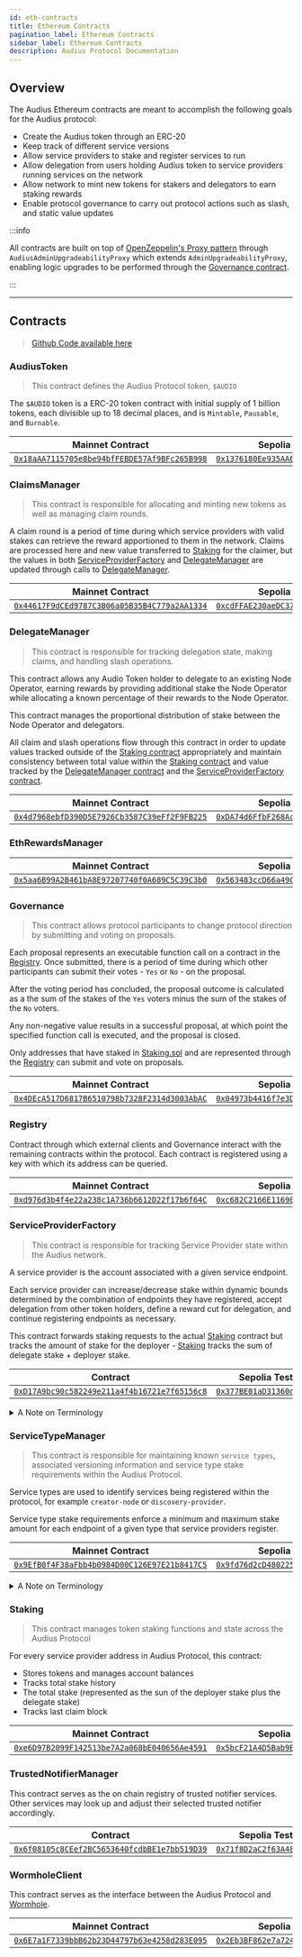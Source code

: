 ```yaml
---
id: eth-contracts
title: Ethereum Contracts
pagination_label: Ethereum Contracts
sidebar_label: Ethereum Contracts
description: Audius Protocol Documentation
---
```



## Overview

The Audius Ethereum contracts are meant to accomplish the following goals for the Audius protocol:

- Create the Audius token through an ERC-20
- Keep track of different service versions
- Allow service providers to stake and register services to run
- Allow delegation from users holding Audius token to service providers running services on the
  network
- Allow network to mint new tokens for stakers and delegators to earn staking rewards
- Enable protocol governance to carry out protocol actions such as slash, and static value updates

:::info

All contracts are built on top of
[OpenZeppelin's Proxy pattern](https://docs.openzeppelin.com/upgrades-plugins/1.x/proxies) through
`AudiusAdminUpgradeabilityProxy` which extends `AdminUpgradeabilityProxy`, enabling logic upgrades
to be performed through the [Governance contract](#governance).

:::

---

## Contracts

> [Github Code available here](https://github.com/AudiusProject/apps/tree/main/eth-contracts/contracts)

### AudiusToken

> This contract defines the Audius Protocol token, `$AUDIO`

The `$AUDIO` token is a ERC-20 token contract with initial supply of 1 billion tokens, each
divisible up to 18 decimal places, and is `Mintable`, `Pausable`, and `Burnable`.

| Mainnet Contract                                            | Sepolia Testnet Contract                                         |
| ----------------------------------------------------------- | ---------------------------------------------------------------- |
| [`0x18aAA7115705e8be94bfFEBDE57Af9BFc265B998`][AudiusToken] | [`0x1376180Ee935AA64A27780F4BE97726Df7B0e2B2`][AudiusToken_test] |

[AudiusToken]: https://etherscan.io/address/0x18aAA7115705e8be94bfFEBDE57Af9BFc265B998#code
[AudiusToken_test]: https://sepolia.etherscan.io/address/0x1376180Ee935AA64A27780F4BE97726Df7B0e2B2

### ClaimsManager

> This contract is responsible for allocating and minting new tokens as well as managing claim
> rounds.

A claim round is a period of time during which service providers with valid stakes can retrieve the
reward apportioned to them in the network. Claims are processed here and new value transferred to
[Staking](#staking) for the claimer, but the values in both
[ServiceProviderFactory](#serviceproviderfactory) and [DelegateManager](#delegatemanager) are
updated through calls to [DelegateManager](#delegatemanager).

| Mainnet Contract                                              | Sepolia Testnet Contract                                           |
| ------------------------------------------------------------- | ------------------------------------------------------------------ |
| [`0x44617F9dCEd9787C3B06a05B35B4C779a2AA1334`][ClaimsManager] | [`0xcdFFAE230aeDC376478b16f369489A3b450fc2c8`][ClaimsManager_test] |

[ClaimsManager]: https://etherscan.io/address/0x44617F9dCEd9787C3B06a05B35B4C779a2AA1334#code
[ClaimsManager_test]:
  https://sepolia.etherscan.io/address/0xcdFFAE230aeDC376478b16f369489A3b450fc2c8

### DelegateManager

> This contract is responsible for tracking delegation state, making claims, and handling slash
> operations.

This contract allows any Audio Token holder to delegate to an existing Node Operator, earning
rewards by providing additional stake the Node Operator while allocating a known percentage of their
rewards to the Node Operator.

This contract manages the proportional distribution of stake between the Node Operator and
delegators.

All claim and slash operations flow through this contract in order to update values tracked outside
of the [Staking contract](#staking) appropriately and maintain consistency between total value
within the [Staking contract](#staking) and value tracked by the
[DelegateManager contract](#delegatemanager) and the
[ServiceProviderFactory contract](#serviceproviderfactory).

| Mainnet Contract                                                | Sepolia Testnet Contract                                             |
| --------------------------------------------------------------- | -------------------------------------------------------------------- |
| [`0x4d7968ebfD390D5E7926Cb3587C39eFf2F9FB225`][DelegateManager] | [`0xDA74d6FfbF268Ac441404f5a61f01103451E8697`][DelegateManager_test] |

[DelegateManager]: https://etherscan.io/address/0x4d7968ebfD390D5E7926Cb3587C39eFf2F9FB225#code
[DelegateManager_test]:
  https://sepolia.etherscan.io/address/0xDA74d6FfbF268Ac441404f5a61f01103451E8697

### EthRewardsManager

| Mainnet Contract                                                  | Sepolia Testnet Contract                                               |
| ----------------------------------------------------------------- | ---------------------------------------------------------------------- |
| [`0x5aa6B99A2B461bA8E97207740f0A689C5C39C3b0`][EthRewardsManager] | [`0x563483ccD66a49Ca730275F8cf37Dd3E6Da864f1`][EthRewardsManager_test] |

[EthRewardsManager]: https://etherscan.io/address/0x5aa6B99A2B461bA8E97207740f0A689C5C39C3b0#code
[EthRewardsManager_test]:
  https://sepolia.etherscan.io/address/0x563483ccD66a49Ca730275F8cf37Dd3E6Da864f1

### Governance

> This contract allows protocol participants to change protocol direction by submitting and voting
> on proposals.

Each proposal represents an executable function call on a contract in the [Registry](#registry).
Once submitted, there is a period of time during which other participants can submit their votes -
`Yes` or `No` - on the proposal.

After the voting period has concluded, the proposal outcome is calculated as a the sum of the stakes
of the `Yes` voters minus the sum of the stakes of the `No` voters.

Any non-negative value results in a successful proposal, at which point the specified function call
is executed, and the proposal is closed.

Only addresses that have staked in [Staking.sol](#staking) and are represented through the
[Registry](#registry) can submit and vote on proposals.

| Mainnet Contract                                           | Sepolia Testnet Contract                                        |
| ---------------------------------------------------------- | --------------------------------------------------------------- |
| [`0x4DEcA517D6817B6510798b7328F2314d3003AbAC`][Governance] | [`0x04973b4416f7e3D62374Ef8b5ABD4a98e4dD401C`][Governance_test] |

[Governance]: https://etherscan.io/address/0x4DEcA517D6817B6510798b7328F2314d3003AbAC#code
[Governance_test]: https://sepolia.etherscan.io/address/0x04973b4416f7e3D62374Ef8b5ABD4a98e4dD401C

### Registry

Contract through which external clients and Governance interact with the remaining contracts within
the protocol. Each contract is registered using a key with which its address can be queried.

| Mainnet Contract                                         | Sepolia Testnet Contract                                      |
| -------------------------------------------------------- | ------------------------------------------------------------- |
| [`0xd976d3b4f4e22a238c1A736b6612D22f17b6f64C`][Registry] | [`0xc682C2166E11690B64338e11633Cb8Bb60B0D9c0`][Registry_test] |

[Registry]: https://etherscan.io/address/0xd976d3b4f4e22a238c1A736b6612D22f17b6f64C#code
[Registry_test]: https://sepolia.etherscan.io/address/0xc682C2166E11690B64338e11633Cb8Bb60B0D9c0

### ServiceProviderFactory

> This contract is responsible for tracking Service Provider state within the Audius network.

A service provider is the account associated with a given service endpoint.

Each service provider can increase/decrease stake within dynamic bounds determined by the
combination of endpoints they have registered, accept delegation from other token holders, define a
reward cut for delegation, and continue registering endpoints as necessary.

This contract forwards staking requests to the actual [Staking](#staking) contract but tracks the
amount of stake for the deployer - [Staking](#staking) tracks the sum of delegate stake + deployer
stake.

| Contract                                                               | Sepolia Testnet Contract Mainnet                                            |
| ---------------------------------------------------------------------- | --------------------------------------------------------------------------- |
| [`0xD17A9bc90c582249e211a4f4b16721e7f65156c8`][ServiceProviderFactory] | [`0x377BE01aD31360d0DFB16035A4515954395A8185`][ServiceProviderFactory_test] |

[ServiceProviderFactory]:
  https://etherscan.io/address/0xD17A9bc90c582249e211a4f4b16721e7f65156c8#code
[ServiceProviderFactory_test]:
  https://sepolia.etherscan.io/address/0x377BE01aD31360d0DFB16035A4515954395A8185

<details>
<summary>A Note on Terminology</summary>

Through out the Smart Contracts that define the Audius protocol, the term "service provider" is used
along with the "service endpoint(s)" that they operate.

More current terminology is "Node Operator" and "Audius Node" respectively.

- **Old**: `Service Providers` operate `service endpoints`
- **New**: `Node Operators` operate `Audius Nodes`

</details>

### ServiceTypeManager

> This contract is responsible for maintaining known `service types`, associated versioning
> information and service type stake requirements within the Audius Protocol.

Service types are used to identify services being registered within the protocol, for example
`creator-node` or `discovery-provider`.

Service type stake requirements enforce a minimum and maximum stake amount for each endpoint of a
given type that service providers register.

| Mainnet Contract                                                   | Sepolia Testnet Contract                                                |
| ------------------------------------------------------------------ | ----------------------------------------------------------------------- |
| [`0x9EfB0f4F38aFbb4b0984D00C126E97E21b8417C5`][ServiceTypeManager] | [`0x9fd76d2cD48022526F3a164541E6552291F4a862`][ServiceTypeManager_test] |

[ServiceTypeManager]: https://etherscan.io/address/0x9EfB0f4F38aFbb4b0984D00C126E97E21b8417C5#code
[ServiceTypeManager_test]:
  https://sepolia.etherscan.io/address/0x9fd76d2cD48022526F3a164541E6552291F4a862

<details>
<summary>A Note on Terminology</summary>

Through out the Smart Contracts that define the Audius protocol, the terms `creator-node` and
`discovery-provider` are used to define `service types`.

More current terminology is `content-node` and `discovery-node` are `Audius Node` types
respectively.

- **Old**: `creator-node` and `discovery-provider` are `service types`
- **New**: `content-node` and `discovery-node` are `Audius Node` types.

</details>

### Staking

> This contract manages token staking functions and state across the Audius Protocol

For every service provider address in Audius Protocol, this contract:

- Stores tokens and manages account balances
- Tracks total stake history
- The total stake (represented as the sun of the deployer stake plus the delegate stake)
- Tracks last claim block

| Mainnet Contract                                        | Sepolia Testnet Contract                                     |
| ------------------------------------------------------- | ------------------------------------------------------------ |
| [`0xe6D97B2099F142513be7A2a068bE040656Ae4591`][Staking] | [`0x5bcF21A4D5Bab9B0869B9c55D233f80135C814C6`][Staking_test] |

[Staking]: https://etherscan.io/address/0xe6D97B2099F142513be7A2a068bE040656Ae4591#code
[Staking_test]: https://sepolia.etherscan.io/address/0x5bcF21A4D5Bab9B0869B9c55D233f80135C814C6

### TrustedNotifierManager

This contract serves as the on chain registry of trusted notifier services. Other services may look
up and adjust their selected trusted notifier accordingly.

| Contract                                                               | Sepolia Testnet Contract Mainnet                                            |
| ---------------------------------------------------------------------- | --------------------------------------------------------------------------- |
| [`0x6f08105c8CEef2BC5653640fcdbBE1e7bb519D39`][TrustedNotifierManager] | [`0x71f8D2aC2f63A481d597d2A6cc160787A048525C`][TrustedNotifierManager_test] |

[TrustedNotifierManager]:
  https://etherscan.io/address/0x6f08105c8CEef2BC5653640fcdbBE1e7bb519D39#code
[TrustedNotifierManager_test]:
  https://sepolia.etherscan.io/address/0x71f8D2aC2f63A481d597d2A6cc160787A048525C

### WormholeClient

This contract serves as the interface between the Audius Protocol and
[Wormhole](https://solana.com/ecosystem/wormhole).

| Mainnet Contract                                               | Sepolia Testnet Contract                                            |
| -------------------------------------------------------------- | ------------------------------------------------------------------- |
| [`0x6E7a1F7339bbB62b23D44797b63e4258d283E095`][wormholeclient] | [`0x2Eb3BF862e7a724A151e78CEB1173FB332E174a0`][wormholeclient_test] |

[wormholeclient]: https://etherscan.io/address/0x6E7a1F7339bbB62b23D44797b63e4258d283E095#code
[wormholeclient_test]:
  https://sepolia.etherscan.io/address/0x2Eb3BF862e7a724A151e78CEB1173FB332E174a0
